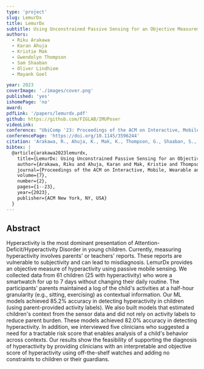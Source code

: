 ```yaml
---
type: 'project'
slug: LemurDx
title: LemurDx
subtitle: Using Unconstrained Passive Sensing for an Objective Measurement of Hyperactivity in Children with no Parent Input
authors:
  - Riku Arakawa
  - Karan Ahuja
  - Kristie Mak
  - Gwendolyn Thompson
  - Sam Shaaban
  - Oliver Lindhiem
  - Mayank Goel

year: 2023
coverImage: './images/cover.png'
published: 'yes'
ishomePage: 'no'
award:
pdfLink: '/papers/lemurdx.pdf'
github: https://github.com/FIGLAB/IMUPoser
videoLink:
conference: "UbiComp '23: Proceedings of the ACM on Interactive, Mobile, Wearable and Ubiquitous Technologies"
conferencePage: 'https://doi.org/10.1145/3596244'
citation: 'Arakawa, R., Ahuja, K., Mak, K., Thompson, G., Shaaban, S., Lindhiem, O., & Goel, M. (2023). LemurDx: Using Unconstrained Passive Sensing for an Objective Measurement of Hyperactivity in Children with no Parent Input. Proceedings of the ACM on Interactive, Mobile, Wearable and Ubiquitous Technologies, 7(2), 1-23.'
bibtex: |
  @article{arakawa2023lemurdx,
    title={LemurDx: Using Unconstrained Passive Sensing for an Objective Measurement of Hyperactivity in Children with no Parent Input},
    author={Arakawa, Riku and Ahuja, Karan and Mak, Kristie and Thompson, Gwendolyn and Shaaban, Sam and Lindhiem, Oliver and Goel, Mayank},
    journal={Proceedings of the ACM on Interactive, Mobile, Wearable and Ubiquitous Technologies},
    volume={7},
    number={2},
    pages={1--23},
    year={2023},
    publisher={ACM New York, NY, USA}
  }
---
```


## Abstract

Hyperactivity is the most dominant presentation of Attention-Deficit/Hyperactivity Disorder in young children. Currently, measuring hyperactivity involves parents' or teachers' reports. These reports are vulnerable to subjectivity and can lead to misdiagnosis. LemurDx provides an objective measure of hyperactivity using passive mobile sensing. We collected data from 61 children (25 with hyperactivity) who wore a smartwatch for up to 7 days without changing their daily routine. The participants' parents maintained a log of the child's activities at a half-hour granularity (e.g., sitting, exercising) as contextual information. Our ML models achieved 85.2% accuracy in detecting hyperactivity in children (using parent-provided activity labels). We also built models that estimated children's context from the sensor data and did not rely on activity labels to reduce parent burden. These models achieved 82.0% accuracy in detecting hyperactivity. In addition, we interviewed five clinicians who suggested a need for a tractable risk score that enables analysis of a child's behavior across contexts. Our results show the feasibility of supporting the diagnosis of hyperactivity by providing clinicians with an interpretable and objective score of hyperactivity using off-the-shelf watches and adding no constraints to children or their guardians.
